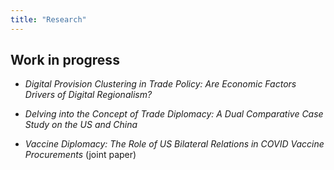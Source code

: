 ```yaml
---
title: "Research"
---
```


## Work in progress

-   *Digital Provision Clustering in Trade Policy: Are Economic Factors Drivers of Digital Regionalism?*

-   *Delving into the Concept of Trade Diplomacy: A Dual Comparative Case Study on the US and China*

-   *Vaccine Diplomacy: The Role of US Bilateral Relations in COVID Vaccine Procurements* (joint paper)
